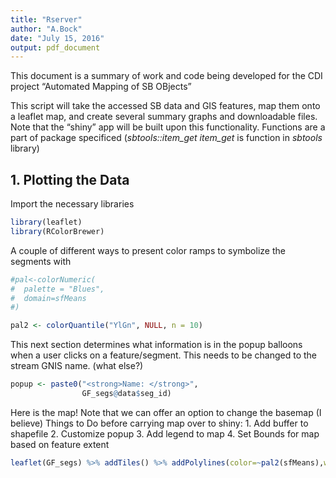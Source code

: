 ```yaml
---
title: "Rserver"
author: "A.Bock"
date: "July 15, 2016"
output: pdf_document
---
```

This document is a summary of work and code being developed for the CDI project "Automated Mapping of SB OBjects"

This script will take the accessed SB data and GIS features, map them onto a leaflet map, and create several
summary graphs and downloadable files.  Note that the "shiny" app will be built upon this functionality.
Functions are a part of package specificed (*sbtools::item_get*  *item_get* is function in *sbtools* library)

## 1.  Plotting the Data

Import the necessary libraries
```r
library(leaflet)
library(RColorBrewer)
```

A couple of different ways to present color ramps to symbolize the segments with

```r
#pal<-colorNumeric(
#  palette = "Blues",
#  domain=sfMeans
#)

pal2 <- colorQuantile("YlGn", NULL, n = 10)
```

This next section determines what information is in the popup balloons when a user clicks on a feature/segment.
This needs to be changed to the stream GNIS name. (what else?)

```r
popup <- paste0("<strong>Name: </strong>", 
                GF_segs@data$seg_id)
```

Here is the map!
Note that we can offer an option to change the basemap (I believe)
Things to Do before carrying map over to shiny:
  1.  Add buffer to shapefile
  2.  Customize popup
  3.  Add legend to map
  4.  Set Bounds for map based on feature extent

```r
leaflet(GF_segs) %>% addTiles() %>% addPolylines(color=~pal2(sfMeans),weight=2,popup=~popup)
```